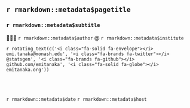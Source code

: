 ::: title-box


<h2>`r rmarkdown::metadata$pagetitle`</h2>

<h3>[`r rmarkdown::metadata$subtitle`]{.monash-gray50}</h3>


👩🏻‍💻 [`r rmarkdown::metadata$author` @ `r rmarkdown::metadata$institute`]{.author}  


`r rotating_text(c('<i class="fa-solid fa-envelope"></i> emi.tanaka@monash.edu', '<i class="fa-brands fa-twitter"></i> @statsgen', '<i class="fa-brands fa-github"></i> github.com/emitanaka', '<i class="fa-solid fa-globe"></i> emitanaka.org'))`


:::


<br><br>

::: {.absolute .bottom-0 .monash-white .w-100}

[`r rmarkdown::metadata$date`]{.monash-white .fl .strokeme} [`r rmarkdown::metadata$host`]{.fr .monash-white .strokeme} 

:::
